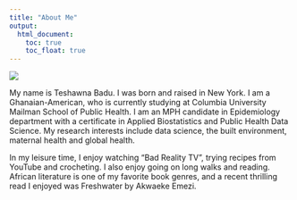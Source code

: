 ```yaml
---
title: "About Me"
output: 
  html_document:
    toc: true
    toc_float: true
---
```


![](/Users/teshawnabadu/Desktop/Data science/Teshawna-lab.github.io/shawna2.jpeg)

My name is Teshawna Badu. I was born and raised in New York. I am a Ghanaian-American, who is currently studying at Columbia University Mailman School of Public Health. I am an MPH candidate in Epidemiology department with a certificate in Applied Biostatistics and Public Health Data Science. My research interests include data science, the built environment, maternal health and global health.

In my leisure time, I enjoy watching "Bad Reality TV", trying recipes from YouTube and crocheting. I also enjoy going on long walks and reading. African literature is one of my favorite book genres, and a recent thrilling read I enjoyed was Freshwater by Akwaeke Emezi.
